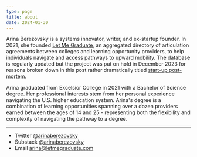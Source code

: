 ```yaml
---
type: page
title: about
date: 2024-01-30
---
```


Arina Berezovsky is a systems innovator, writer, and ex-startup founder. In 2021, she founded [Let Me Graduate](https://letmegraduate.softr.app/), an aggregated directory of articulation agreements between colleges and learning opportunity providers, to help individuals navigate and access pathways to upward mobility. The database is regularly updated but the project was put on hold in December 2023 for reasons broken down in this post rather dramatically titled [start-up post-mortem](https://www.arinaberezovsky.com/posts/start-up%20post-mortem).

Arina graduated from Excelsior College in 2021 with a Bachelor of Science degree. Her professional interests stem from her personal experience navigating the U.S. higher education system. Arina's degree is a combination of learning opportunities spanning over a dozen providers earned between the ages of 14 and 25 - representing both the flexibility and complexity of navigating the pathway to a degree. 

---

- Twitter [@arinaberezovsky](https://twitter.com/arinaberezovsky)
- Substack [@arinaberezovsky](https://arinaberezovsky.substack.com)
- Email arina@letmegraduate.com
